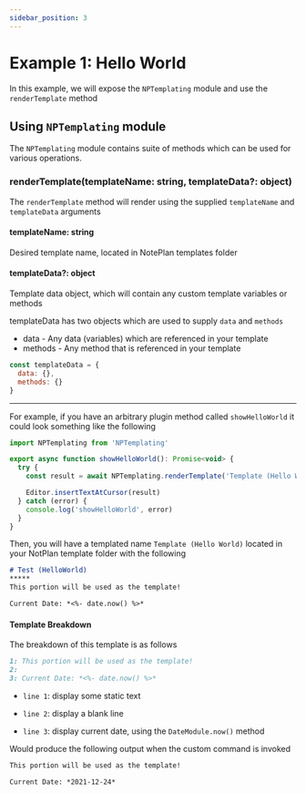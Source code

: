 ```yaml
---
sidebar_position: 3
---
```


# Example 1: Hello World
In this example, we will expose the `NPTemplating` module and use the `renderTemplate` method

## Using `NPTemplating` module
The `NPTemplating` module contains suite of methods which can be used for various operations.

### renderTemplate(templateName: string, templateData?: object)
The `renderTemplate` method will render using the supplied `templateName` and `templateData` arguments

#### templateName: string
Desired template name, located in NotePlan templates folder

#### templateData?: object
Template data object, which will contain any custom template variables or methods

templateData has two objects which are used to supply `data` and `methods`
- data - Any data (variables) which are referenced in your template
- methods - Any method that is referenced in your template

```js
const templateData = {
  data: {},
  methods: {}
}
```

*****


<Tabs>
  <TabItem value="code" label="Plugin Code" default>

For example, if you have an arbitrary plugin method called `showHelloWorld` it could look something like the following

  ```javascript
import NPTemplating from 'NPTemplating'

export async function showHelloWorld(): Promise<void> {
    try {
      const result = await NPTemplating.renderTemplate('Template (Hello World)')

      Editor.insertTextAtCursor(result)
    } catch (error) {
      console.log('showHelloWorld', error)
    }
}
```

  </TabItem>

  <TabItem value="template" label="Template">

Then, you will have a templated name `Template (Hello World)` located in your NotPlan template folder with the following

```markdown
# Test (HelloWorld)
*****
This portion will be used as the template!

Current Date: *<%- date.now() %>*
```

#### Template Breakdown
The breakdown of this template is as follows

```markdown
1: This portion will be used as the template!
2:
3: Current Date: *<%- date.now() %>*
```

- `line 1`: display some static text

- `line 2`: display a blank line

- `line 3`: display current date, using the `DateModule.now()` method


  </TabItem>

  <TabItem value="output" label="Output">

Would produce the following output when the custom command is invoked

```markdown
This portion will be used as the template!

Current Date: *2021-12-24*
```

  </TabItem>
</Tabs>
